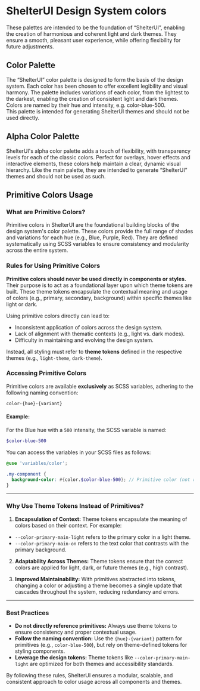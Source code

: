 
<Meta title="Fondations/Color" />

# ShelterUI Design System colors

These palettes are intended to be the foundation of “ShelterUI”, enabling the creation of harmonious and coherent light and dark themes.
They ensure a smooth, pleasant user experience, while offering flexibility for future adjustments.

## Color Palette

The “ShelterUI” color palette is designed to form the basis of the design system. Each color has been chosen to offer excellent legibility and visual harmony.
The palette includes variations of each color, from the lightest to the darkest, enabling the creation of consistent light and dark themes.\
Colors are named by their hue and intensity, e.g. color-blue-500.\
This palette is intended for generating ShelterUI themes and should not be used directly.

<ColorPalette>
  <ColorItem
    title="Blue"
    subtitle="Shades from 50 to 500"
    colors={{
      'Blue 50': '#E9EDFA',
      'Blue 100': '#D2DBF5',
      'Blue 150': '#BCC9F1',
      'Blue 200': '#A6B7EC',
      'Blue 250': '#90A6E7',
      'Blue 300': '#7994E2',
      'Blue 350': '#6382DD',
      'Blue 400': '#4D70D9',
      'Blue 450': '#365ED4',
      'Blue 500': '#204CCF',
    }}
  />
  <ColorItem
    title="Blue"
    subtitle="Shades from 500 to 950"
    colors={{
      'Blue 500': '#204CCF',
      'Blue 550': '#1D44BA',
      'Blue 600': '#1A3DA6',
      'Blue 650': '#163591',
      'Blue 700': '#132E7C',
      'Blue 750': '#102668',
      'Blue 800': '#0D1E53',
      'Blue 850': '#0A173E',
      'Blue 900': '#060F29',
      'Blue 950': '#030815',
    }}
  />
  <ColorItem
    title="Purple"
    subtitle="Shades from 50 to 500"
    colors={{
      'Purple 50': '#F0EBF8',
      'Purple 100': '#E1D8F1',
      'Purple 150': '#D1C4E9',
      'Purple 200': '#C2B0E2',
      'Purple 250': '#B39DDB',
      'Purple 300': '#A489D4',
      'Purple 350': '#9575CD',
      'Purple 400': '#8561C5',
      'Purple 450': '#764EBE',
      'Purple 500': '#673AB7',
    }}
  />
  <ColorItem
    title="Purple"
    subtitle="Shades from 500 to 950"
    colors={{
      'Purple 500': '#673AB7',
      'Purple 550': '#5D34A5',
      'Purple 600': '#522E92',
      'Purple 650': '#482980',
      'Purple 700': '#3E236E',
      'Purple 750': '#341D5C',
      'Purple 800': '#291749',
      'Purple 850': '#1F1137',
      'Purple 900': '#150C25',
      'Purple 950': '#0A0612',
    }}
  />
  <ColorItem
    title="Cyan"
    subtitle="Shades from 50 to 500"
    colors={{
      'Cyan 50': '#E8F7F9',
      'Cyan 100': '#D1EEF3',
      'Cyan 150': '#BAE6ED',
      'Cyan 200': '#A3DEE7',
      'Cyan 250': '#8CD6E1',
      'Cyan 300': '#74CDDB',
      'Cyan 350': '#5DC5D5',
      'Cyan 400': '#46BDCF',
      'Cyan 450': '#2FB4C9',
      'Cyan 500': '#18ACC3',
    }}
  />
  <ColorItem
    title="Cyan"
    subtitle="Shades from 500 to 950"
    colors={{
      'Cyan 500': '#18ACC3',
      'Cyan 550': '#169BB0',
      'Cyan 600': '#138A9C',
      'Cyan 650': '#117889',
      'Cyan 700': '#0E6775',
      'Cyan 750': '#0C5662',
      'Cyan 800': '#0A454E',
      'Cyan 850': '#07343A',
      'Cyan 900': '#052227',
      'Cyan 950': '#021113',
    }}
  />
  <ColorItem
    title="Green"
    subtitle="Shades from 50 to 500"
    colors={{
      'Green 50': '#EAF8ED',
      'Green 100': '#D5F0DB',
      'Green 150': '#C0E9C9',
      'Green 200': '#ABE1B7',
      'Green 250': '#96DAA6',
      'Green 300': '#80D394',
      'Green 350': '#6BCB82',
      'Green 400': '#56C470',
      'Green 450': '#41BC5E',
      'Green 500': '#2CB54C',
    }}
  />
  <ColorItem
    title="Green"
    subtitle="Shades from 500 to 950"
    colors={{
      'Green 500': '#2CB54C',
      'Green 550': '#28A344',
      'Green 600': '#23913D',
      'Green 650': '#1F7F35',
      'Green 700': '#1A6D2E',
      'Green 750': '#165B26',
      'Green 800': '#12481E',
      'Green 850': '#0D3617',
      'Green 900': '#09240F',
      'Green 950': '#041208',
    }}
  />
  <ColorItem
    title="Orange"
    subtitle="Shades from 50 to 500"
    colors={{
      'Orange 50': '#FFF9E6',
      'Orange 100': '#FFF3CD',
      'Orange 150': '#FFECB5',
      'Orange 200': '#FFE69C',
      'Orange 250': '#FFE083',
      'Orange 300': '#FFDA6A',
      'Orange 350': '#FFD451',
      'Orange 400': '#FFCD39',
      'Orange 450': '#FFC720',
      'Orange 500': '#FFC107',
    }}
  />
  <ColorItem
    title="Orange"
    subtitle="Shades from 500 to 950"
    colors={{
      'Orange 500': '#FFC107',
      'Orange 550': '#E6AE06',
      'Orange 600': '#CC9A06',
      'Orange 650': '#B38705',
      'Orange 700': '#997404',
      'Orange 750': '#806104',
      'Orange 800': '#664D03',
      'Orange 850': '#4C3A02',
      'Orange 900': '#332701',
      'Orange 950': '#191301',
    }}
  />
  <ColorItem
    title="Red"
    subtitle="Shades from 50 to 500"
    colors={{
      'Red 50': '#F7E6E6',
      'Red 100': '#F0CCCC',
      'Red 150': '#E8B3B3',
      'Red 200': '#E19999',
      'Red 250': '#D98080',
      'Red 300': '#D16666',
      'Red 350': '#CA4D4D',
      'Red 400': '#C23333',
      'Red 450': '#BB1A1A',
      'Red 500': '#B30000',
    }}
  />
  <ColorItem
    title="Red"
    subtitle="Shades from 50 to 500"
    colors={{
      'Red 500': '#B30000',
      'Red 550': '#A10000',
      'Red 600': '#8F0000',
      'Red 650': '#7D0000',
      'Red 700': '#6B0000',
      'Red 750': '#5A0000',
      'Red 800': '#480000',
      'Red 850': '#360000',
      'Red 900': '#240000',
      'Red 950': '#120000',
    }}
  />
  <ColorItem
    title="Gray"
    subtitle="Shades from 50 to 500"
    colors={{
      'Gray 50': '#F0F1F3',
      'Gray 100': '#E1E2E6',
      'Gray 150': '#D2D4DB',
      'Gray 200': '#C4C6CE',
      'Gray 250': '#B5B8C2',
      'Gray 300': '#A5AAB6',
      'Gray 350': '#969BA9',
      'Gray 400': '#888E9E',
      'Gray 450': '#797F91',
      'Gray 500': '#6C7283',
    }}
  />
  <ColorItem
    title="Gray"
    subtitle="Shades from 500 to 950"
    colors={{
      'Gray 500': '#6C7283',
      'Gray 550': '#616676',
      'Gray 600': '#565B6A',
      'Gray 650': '#4B4F5C',
      'Gray 700': '#40444F',
      'Gray 750': '#363942',
      'Gray 800': '#2B2E35',
      'Gray 850': '#202228',
      'Gray 900': '#15161A',
      'Gray 950': '#0B0B0D',
    }}
  />
  <ColorItem
    title="Neutral"
    subtitle="Shades from 00 to 500"
    colors={{
      'Neutral 00': '#FFFFFF',
      'Neutral 50': '#F3F3F3',
      'Neutral 100': '#E7E7E7',
      'Neutral 150': '#DBDBDB',
      'Neutral 200': '#CFCFCF',
      'Neutral 250': '#C4C4C4',
      'Neutral 300': '#B8B8B8',
      'Neutral 350': '#ACACAC',
      'Neutral 400': '#A0A0A0',
      'Neutral 450': '#949494',
      'Neutral 500': '#888888',
    }}
  />
  <ColorItem
    title="Neutral"
    subtitle="Shades from 500 to 1000"
    colors={{
      'Neutral 500': '#888888',
      'Neutral 550': '#7A7A7A',
      'Neutral 600': '#6D6D6D',
      'Neutral 650': '#5F5F5F',
      'Neutral 700': '#525252',
      'Neutral 750': '#444444',
      'Neutral 800': '#363636',
      'Neutral 850': '#292929',
      'Neutral 900': '#1B1B1B',
      'Neutral 950': '#0E0E0E',
      'Neutral 1000': '#000000',
    }}
  />
</ColorPalette>

## Alpha Color Palette

ShelterUI's alpha color palette adds a touch of flexibility, with transparency levels for each of the classic colors.
Perfect for overlays, hover effects and interactive elements, these colors help maintain a clear, dynamic visual hierarchy.
Like the main palette, they are intended to generate “ShelterUI” themes and should not be used as such.

<ColorPalette>
  <ColorItem
    title="Blue"
    subtitle="Alpha shades from A10 to A90"
    colors={{
      'Blue A10': 'hsl(225deg 73% 47% / 10%)',
      'Blue A20': 'hsl(225deg 73% 47% / 20%)',
      'Blue A30': 'hsl(225deg 73% 47% / 30%)',
      'Blue A40': 'hsl(225deg 73% 47% / 40%)',
      'Blue A50': 'hsl(225deg 73% 47% / 50%)',
      'Blue A60': 'hsl(225deg 73% 47% / 60%)',
      'Blue A70': 'hsl(225deg 73% 47% / 70%)',
      'Blue A80': 'hsl(225deg 73% 47% / 80%)',
      'Blue A90': 'hsl(225deg 73% 47% / 90%)',
    }}
  />
  <ColorItem
    title="Purple"
    subtitle="Alpha shades from A10 to A90"
    colors={{
      'Purple A10': 'hsl(262deg 52% 47% / 10%)',
      'Purple A20': 'hsl(262deg 52% 47% / 20%)',
      'Purple A30': 'hsl(262deg 52% 47% / 30%)',
      'Purple A40': 'hsl(262deg 52% 47% / 40%)',
      'Purple A50': 'hsl(262deg 52% 47% / 50%)',
      'Purple A60': 'hsl(262deg 52% 47% / 60%)',
      'Purple A70': 'hsl(262deg 52% 47% / 70%)',
      'Purple A80': 'hsl(262deg 52% 47% / 80%)',
      'Purple A90': 'hsl(262deg 52% 47% / 90%)',
    }}
  />
  <ColorItem
    title="Cyan"
    subtitle="Alpha shades from A10 to A90"
    colors={{
      'Cyan A10': 'hsl(188deg 78% 43% / 10%)',
      'Cyan A20': 'hsl(188deg 78% 43% / 20%)',
      'Cyan A30': 'hsl(188deg 78% 43% / 30%)',
      'Cyan A40': 'hsl(188deg 78% 43% / 40%)',
      'Cyan A50': 'hsl(188deg 78% 43% / 50%)',
      'Cyan A60': 'hsl(188deg 78% 43% / 60%)',
      'Cyan A70': 'hsl(188deg 78% 43% / 70%)',
      'Cyan A80': 'hsl(188deg 78% 43% / 80%)',
      'Cyan A90': 'hsl(188deg 78% 43% / 90%)',
    }}
  />
  <ColorItem
    title="Green"
    subtitle="Alpha shades from A10 to A90"
    colors={{
      'Green A10': 'hsl(134deg 61% 40% / 10%)',
      'Green A20': 'hsl(134deg 61% 40% / 20%)',
      'Green A30': 'hsl(134deg 61% 40% / 30%)',
      'Green A40': 'hsl(134deg 61% 40% / 40%)',
      'Green A50': 'hsl(134deg 61% 40% / 50%)',
      'Green A60': 'hsl(134deg 61% 40% / 60%)',
      'Green A70': 'hsl(134deg 61% 40% / 70%)',
      'Green A80': 'hsl(134deg 61% 40% / 80%)',
      'Green A90': 'hsl(134deg 61% 40% / 90%)',
    }}
  />
  <ColorItem
    title="Orange"
    subtitle="Alpha shades from A10 to A90"
    colors={{
      'Orange A10': 'hsl(45deg 100% 51% / 10%)',
      'Orange A20': 'hsl(45deg 100% 51% / 20%)',
      'Orange A30': 'hsl(45deg 100% 51% / 30%)',
      'Orange A40': 'hsl(45deg 100% 51% / 40%)',
      'Orange A50': 'hsl(45deg 100% 51% / 50%)',
      'Orange A60': 'hsl(45deg 100% 51% / 60%)',
      'Orange A70': 'hsl(45deg 100% 51% / 70%)',
      'Orange A80': 'hsl(45deg 100% 51% / 80%)',
      'Orange A90': 'hsl(45deg 100% 51% / 90%)',
    }}
  />
  <ColorItem
    title="Red"
    subtitle="Alpha shades from A10 to A90"
    colors={{
      'Red A10': 'hsl(0deg 100% 35% / 10%)',
      'Red A20': 'hsl(0deg 100% 35% / 20%)',
      'Red A30': 'hsl(0deg 100% 35% / 30%)',
      'Red A40': 'hsl(0deg 100% 35% / 40%)',
      'Red A50': 'hsl(0deg 100% 35% / 50%)',
      'Red A60': 'hsl(0deg 100% 35% / 60%)',
      'Red A70': 'hsl(0deg 100% 35% / 70%)',
      'Red A80': 'hsl(0deg 100% 35% / 80%)',
      'Red A90': 'hsl(0deg 100% 35% / 90%)',
    }}
  />
  <ColorItem
    title="Gray"
    subtitle="Alpha shades from A10 to A90"
    colors={{
      'Gray A10': 'hsl(224deg 10% 47% / 10%)',
      'Gray A20': 'hsl(224deg 10% 47% / 20%)',
      'Gray A30': 'hsl(224deg 10% 47% / 30%)',
      'Gray A40': 'hsl(224deg 10% 47% / 40%)',
      'Gray A50': 'hsl(224deg 10% 47% / 50%)',
      'Gray A60': 'hsl(224deg 10% 47% / 60%)',
      'Gray A70': 'hsl(224deg 10% 47% / 70%)',
      'Gray A80': 'hsl(224deg 10% 47% / 80%)',
      'Gray A90': 'hsl(224deg 10% 47% / 90%)',
    }}
  />
  <ColorItem
    title="Neutral"
    subtitle="Alpha shades from A10 to A90"
    colors={{
      'Neutral A10': 'hsl(0deg 0% 53% / 10%)',
      'Neutral A20': 'hsl(0deg 0% 53% / 20%)',
      'Neutral A30': 'hsl(0deg 0% 53% / 30%)',
      'Neutral A40': 'hsl(0deg 0% 53% / 40%)',
      'Neutral A50': 'hsl(0deg 0% 53% / 50%)',
      'Neutral A60': 'hsl(0deg 0% 53% / 60%)',
      'Neutral A70': 'hsl(0deg 0% 53% / 70%)',
      'Neutral A80': 'hsl(0deg 0% 53% / 80%)',
      'Neutral A90': 'hsl(0deg 0% 53% / 90%)',
    }}
  />
</ColorPalette>

## Primitive Colors Usage

### **What are Primitive Colors?**

Primitive colors in ShelterUI are the foundational building blocks of the design system's color palette. These colors provide the full range of shades and variations for each hue (e.g., Blue, Purple, Red). They are defined systematically using SCSS variables to ensure consistency and modularity across the entire system.

### **Rules for Using Primitive Colors**

**Primitive colors should never be used directly in components or styles.** Their purpose is to act as a foundational layer upon which theme tokens are built. These theme tokens encapsulate the contextual meaning and usage of colors (e.g., primary, secondary, background) within specific themes like light or dark.

Using primitive colors directly can lead to:

- Inconsistent application of colors across the design system.
- Lack of alignment with thematic contexts (e.g., light vs. dark modes).
- Difficulty in maintaining and evolving the design system.

Instead, all styling must refer to **theme tokens** defined in the respective themes (e.g., `light-theme`, `dark-theme`).

### **Accessing Primitive Colors**

Primitive colors are available **exclusively** as SCSS variables, adhering to the following naming convention:

```
color-{hue}-{variant}
```

#### **Example:**

For the Blue hue with a `500` intensity, the SCSS variable is named:

```scss
$color-blue-500
```

You can access the variables in your SCSS files as follows:

```scss
@use 'variables/color';

.my-component {
  background-color: #{color.$color-blue-500}; // Primitive color (not recommended for direct use)
}
```

---

### **Why Use Theme Tokens Instead of Primitives?**

1. **Encapsulation of Context:**
   Theme tokens encapsulate the meaning of colors based on their context. For example:

- `--color-primary-main-light` refers to the primary color in a light theme.
- `--color-primary-main-on` refers to the text color that contrasts with the primary background.

2. **Adaptability Across Themes:**
   Theme tokens ensure that the correct colors are applied for light, dark, or future themes (e.g., high contrast).

3. **Improved Maintainability:**
   With primitives abstracted into tokens, changing a color or adjusting a theme becomes a single update that cascades throughout the system, reducing redundancy and errors.

---

### **Best Practices**

- **Do not directly reference primitives:** Always use theme tokens to ensure consistency and proper contextual usage.
- **Follow the naming convention:** Use the `{hue}-{variant}` pattern for primitives (e.g., `color-blue-500`), but rely on theme-defined tokens for styling components.
- **Leverage the design tokens:** Theme tokens like `--color-primary-main-light` are optimized for both themes and accessibility standards.

By following these rules, ShelterUI ensures a modular, scalable, and consistent approach to color usage across all components and themes.

```

```

